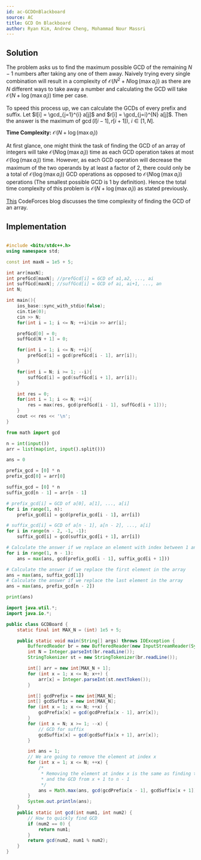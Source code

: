 ```yaml
---
id: ac-GCDOnBlackboard
source: AC
title: GCD On Blackboard
author: Ryan Kim, Andrew Cheng, Mohammad Nour Massri
---
```


## Solution
The problem asks us to find the maximum possible GCD of the remaining $N-1$ numbers
after taking any one of them away. Naively trying every single combination will result in a
complexity of $\mathcal{O}(N^2 + N \log(\max a_i))$ as there are $N$ different ways to take away a number and calculating
the GCD will take $\mathcal{O}(N+\log(\max a_i))$ time per case. 

To speed this process up, we can calculate the GCDs of every prefix and suffix. Let $l[i] = \gcd_{j=1}^{i} a[j]$ and $r[i] = \gcd_{j=i}^{N} a[j]$.
Then the answer is the maximum of $\gcd(l[i-1],r[i+1]),$ $i \in [1,N]$. 

**Time Complexity:**
$\mathcal{O}(N+\log(\max a_i))$

<Spoiler title="Time Complexity Proof">

At first glance, one might think the task of finding the GCD of an array of integers will take $\mathcal{O}(N\log(\max a_i))$ time
as each GCD operation takes at most $\mathcal{O}(\log(\max a_i))$ time. However, as each GCD operation will decrease the maximum of the two operands
by at least a factor of 2, there could only be a total of $\mathcal{O}(\log (\max a_i))$ GCD operations
as opposed to $\mathcal{O}(N \log(\max a_i))$ operations (The smallest possible GCD is 1 by definition). Hence the total time complexity of this problem is $\mathcal{O}(N+\log(\max a_i))$
as stated previously.

<Optional>

[This](https://codeforces.com/blog/entry/92720?#comment-814416) CodeForces blog discusses the time complexity of finding the GCD of an array.

</Optional>

</Spoiler>

## Implementation

<LanguageSection>
<CPPSection>

```cpp

#include <bits/stdc++.h>
using namespace std;

const int maxN = 1e5 + 5;

int arr[maxN];
int prefGcd[maxN]; //prefGcd[i] = GCD of a1,a2, ..., ai
int suffGcd[maxN]; //suffGcd[i] = GCD of ai, ai+1, ..., an
int N;

int main(){
	ios_base::sync_with_stdio(false);
	cin.tie(0);
	cin >> N;
	for(int i = 1; i <= N; ++i)cin >> arr[i];

	prefGcd[0] = 0;
	suffGcd[N + 1] = 0;

	for(int i = 1; i <= N; ++i){
		prefGcd[i] = gcd(prefGcd[i - 1], arr[i]);
	}

	for(int i = N; i >= 1; --i){
		suffGcd[i] = gcd(suffGcd[i + 1], arr[i]);
	}

	int res = 0;
	for(int i = 1; i <= N; ++i){
		res = max(res, gcd(prefGcd[i - 1], suffGcd[i + 1]));
	}
	cout << res << '\n';
}

```
</CPPSection>
	
<PySection>

```py
from math import gcd

n = int(input())
arr = list(map(int, input().split()))

ans = 0

prefix_gcd = [0] * n
prefix_gcd[0] = arr[0]

suffix_gcd = [0] * n
suffix_gcd[n - 1] = arr[n - 1]

# prefix_gcd[i] = GCD of a[0], a[1], ..., a[i]
for i in range(1, n):
	prefix_gcd[i] = gcd(prefix_gcd[i - 1], arr[i])

# suffix_gcd[i] = GCD of a[n - 1], a[n - 2], ..., a[i]
for i in range(n - 2, -1, -1):
	suffix_gcd[i] = gcd(suffix_gcd[i + 1], arr[i])

# Calculate the answer if we replace an element with index between 1 and n - 2
for i in range(1, n - 1):
	ans = max(ans, gcd(prefix_gcd[i - 1], suffix_gcd[i + 1]))

# Calculate the answer if we replace the first element in the array
ans = max(ans, suffix_gcd[1])
# Calculate the answer if we replace the last element in the array
ans = max(ans, prefix_gcd[n - 2])

print(ans)
```

</PySection>

	
<JavaSection>
	
```java
import java.util.*;
import java.io.*;

public class GCDBoard {
	static final int MAX_N = (int) 1e5 + 5;

	public static void main(String[] args) throws IOException {
		BufferedReader br = new BufferedReader(new InputStreamReader(System.in));
		int N = Integer.parseInt(br.readLine());
		StringTokenizer st = new StringTokenizer(br.readLine());

		int[] arr = new int[MAX_N + 1];
		for (int x = 1; x <= N; x++) {
			arr[x] = Integer.parseInt(st.nextToken());
		}

		int[] gcdPrefix = new int[MAX_N];
		int[] gcdSuffix = new int[MAX_N];
		for (int x = 1; x <= N; ++x) {
			gcdPrefix[x] = gcd(gcdPrefix[x - 1], arr[x]);
		}
		for (int x = N; x >= 1; --x) {
			// GCD for suffix
			gcdSuffix[x] = gcd(gcdSuffix[x + 1], arr[x]);
		}

		int ans = 1;
		// We are going to remove the element at index x
		for (int x = 1; x <= N; ++x) {
			/*
			 * Removing the element at index x is the same as finding the GCD from 0 to x - 1
			 * and the GCD from x + 1 to n - 1
			 */ 
			ans = Math.max(ans, gcd(gcdPrefix[x - 1], gcdSuffix[x + 1]));
		}
		System.out.println(ans);
	}
	public static int gcd(int num1, int num2) {
		// How to quickly find GCD
		if (num2 == 0) {
			return num1;
		}
		return gcd(num2, num1 % num2);
	}
}
```
</JavaSection>
		
</LanguageSection>
